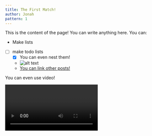 ```yaml
---
title: The First Match!
author: Jonah
pattern: 1
---
```


This is the content of the page! You can write anything here. You can:

  - Make lists
  - [ ] make todo lists
    - [x] You can even nest them!
    - ![alt text](https://c2.staticflickr.com/8/7173/6760590389_68f0028b5f_b.jpg)
    - [You can link other posts!](/posts/two)

You can even use video!

<Video vid="BV3FcAecXL0"/>